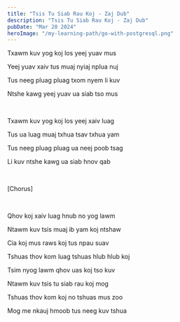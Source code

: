 ```yaml
---
title: "Tsis Tu Siab Rau Koj - Zaj Dub"
description: "Tsis Tu Siab Rau Koj - Zaj Dub"
pubDate: "Mar 20 2024"
heroImage: "/my-learning-path/go-with-postgresql.png"
---
```



Txawm kuv yog koj los yeej yuav mus

Yeej yuav xaiv tus muaj nyiaj nplua nuj

Tus neeg pluag pluag txom nyem li kuv

Ntshe kawg yeej yuav ua siab tso mus

<br />

Txawm kuv yog koj los yeej xaiv luag

Tus ua luag muaj txhua tsav txhua yam

Tus neeg pluag pluag ua neej poob tsag

Li kuv ntshe kawg ua siab hnov qab

<br />

[Chorus]

<br />

Qhov koj xaiv luag hnub no yog lawm

Ntawm kuv tsis muaj ib yam koj ntshaw

Cia koj mus raws koj tus npau suav

Tshuas thov kom luag tshuas hlub hlub koj

Tsim nyog lawm qhov uas koj tso kuv

Ntawm kuv tsis tu siab rau koj mog

Tshuas thov kom koj no tshuas mus zoo

Mog me nkauj hmoob tus neeg kuv tshua

